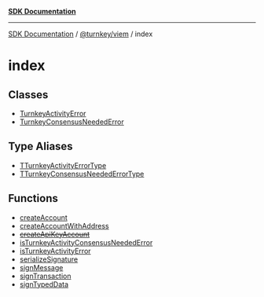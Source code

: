 [**SDK Documentation**](../../../README.mdx)

***

[SDK Documentation](../../../packages.mdx) / [@turnkey/viem](../README.mdx) / index

# index

## Classes

- [TurnkeyActivityError](classes/TurnkeyActivityError.mdx)
- [TurnkeyConsensusNeededError](classes/TurnkeyConsensusNeededError.mdx)

## Type Aliases

- [TTurnkeyActivityErrorType](type-aliases/TTurnkeyActivityErrorType.mdx)
- [TTurnkeyConsensusNeededErrorType](type-aliases/TTurnkeyConsensusNeededErrorType.mdx)

## Functions

- [createAccount](functions/createAccount.mdx)
- [createAccountWithAddress](functions/createAccountWithAddress.mdx)
- [~~createApiKeyAccount~~](functions/createApiKeyAccount.mdx)
- [isTurnkeyActivityConsensusNeededError](functions/isTurnkeyActivityConsensusNeededError.mdx)
- [isTurnkeyActivityError](functions/isTurnkeyActivityError.mdx)
- [serializeSignature](functions/serializeSignature.mdx)
- [signMessage](functions/signMessage.mdx)
- [signTransaction](functions/signTransaction.mdx)
- [signTypedData](functions/signTypedData.mdx)
